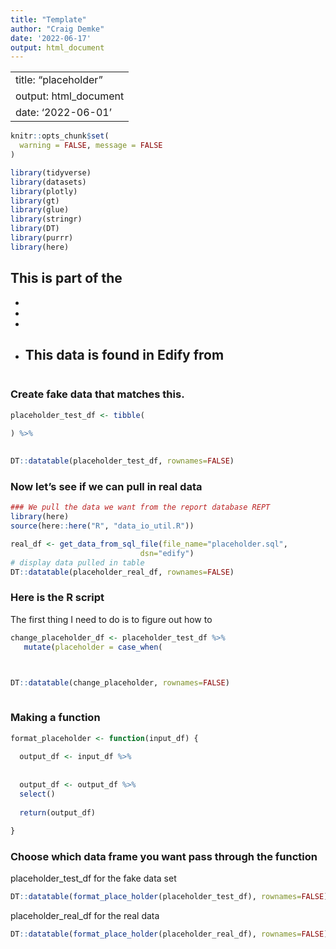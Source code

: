 ```yaml
---
title: "Template"
author: "Craig Demke"
date: '2022-06-17'
output: html_document
---
```


---
title: "placeholder"
output: html_document
date: '2022-06-01'
---

```r
knitr::opts_chunk$set(
  warning = FALSE, message = FALSE
)
```

```r
library(tidyverse)
library(datasets)
library(plotly)
library(gt)
library(glue)
library(stringr)
library(DT)
library(purrr)
library(here)
```
## This is part of the 
* 
* 
*
*
## This data is found in Edify from 
```{}

```


### Create fake data that matches this.

```r
placeholder_test_df <- tibble(
  
) %>% 
   

DT::datatable(placeholder_test_df, rownames=FALSE)
```

### Now let's see if we can pull in real data

```r
### We pull the data we want from the report database REPT 
library(here)
source(here::here("R", "data_io_util.R"))

real_df <- get_data_from_sql_file(file_name="placeholder.sql",
                             dsn="edify")
# display data pulled in table
DT::datatable(placeholder_real_df, rownames=FALSE)
```


### Here is the R script

The first thing I need to do is to figure out how to

```r

change_placeholder_df <- placeholder_test_df %>%
   mutate(placeholder = case_when(
  


DT::datatable(change_placeholder, rownames=FALSE)



```

### Making a function

```r

format_placeholder <- function(input_df) {
  
  output_df <- input_df %>%  
 
  
  output_df <- output_df %>% 
  select()
  
  return(output_df)
  
}
```
### Choose which data frame you want pass through the function 

placeholder_test_df for the fake data set
```r
DT::datatable(format_place_holder(placeholder_test_df), rownames=FALSE)
```

placeholder_real_df for the real data
```r
DT::datatable(format_place_holder(placeholder_real_df), rownames=FALSE)
```

